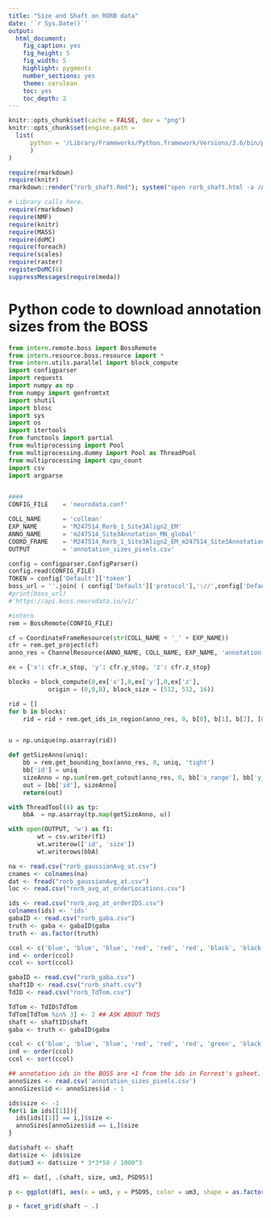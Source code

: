 ```yaml
---
title: "Size and Shaft on RORB data"
date: '`r Sys.Date()`'
output:
  html_document:
    fig_caption: yes
    fig_height: 5
    fig_width: 5
    highlight: pygments
    number_sections: yes
    theme: cerulean
    toc: yes
    toc_depth: 2
---
```

```r
knitr::opts_chunk$set(cache = FALSE, dev = "png")
knitr::opts_chunk$set(engine.path = 
  list( 
      python = '/Library/Frameworks/Python.framework/Versions/3.6/bin/python3'
      )
)
```

```r
require(rmarkdown)
require(knitr)
rmarkdown::render("rorb_shaft.Rmd"); system("open rorb_shaft.html -a /Applications/Chrome.app")
```

```r
# Library calls here.
require(rmarkdown)
require(NMF)
require(knitr)
require(MASS)
require(doMC)
require(foreach)
require(scales)
require(raster)
registerDoMC(6)
suppressMessages(require(meda))
```

# Python code to download annotation sizes from the BOSS 

```python
from intern.remote.boss import BossRemote
from intern.resource.boss.resource import *
from intern.utils.parallel import block_compute
import configparser
import requests
import numpy as np
from numpy import genfromtxt
import shutil
import blosc
import sys
import os
import itertools
from functools import partial
from multiprocessing import Pool
from multiprocessing.dummy import Pool as ThreadPool
from multiprocessing import cpu_count
import csv
import argparse


####
CONFIG_FILE    = 'neurodata.conf'

COLL_NAME      = 'collman' 
EXP_NAME       = 'M247514_Rorb_1_Site3Align2_EM' 
ANNO_NAME      = 'm247514_Site3Annotation_MN_global'
COORD_FRAME    = 'M247514_Rorb_1_Site3Align2_EM_m247514_Site3Annotation_MN_global'
OUTPUT         = 'annotation_sizes_pixels.csv'

config = configparser.ConfigParser()
config.read(CONFIG_FILE)
TOKEN = config['Default']['token']
boss_url = ''.join( ( config['Default']['protocol'],'://',config['Default']['host'],'/v1/' ) )
#print(boss_url)
#'https://api.boss.neurodata.io/v1/'

#intern
rem = BossRemote(CONFIG_FILE)

cf = CoordinateFrameResource(str(COLL_NAME + '_' + EXP_NAME))
cfr = rem.get_project(cf)
anno_res = ChannelResource(ANNO_NAME, COLL_NAME, EXP_NAME, 'annotation', datatype='uint64')

ex = {'x': cfr.x_stop, 'y': cfr.y_stop, 'z': cfr.z_stop}

blocks = block_compute(0,ex['x'],0,ex['y'],0,ex['z'],
           origin = (0,0,0), block_size = (512, 512, 16))

rid = []
for b in blocks:
    rid = rid + rem.get_ids_in_region(anno_res, 0, b[0], b[1], b[2], [0,1])


u = np.unique(np.asarray(rid))

def getSizeAnno(uniq):
    bb = rem.get_bounding_box(anno_res, 0, uniq, 'tight')
    bb['id'] = uniq
    sizeAnno = np.sum(rem.get_cutout(anno_res, 0, bb['x_range'], bb['y_range'], bb['z_range'], id_list = [bb['id']]) == bb['id'])
    out = [bb['id'], sizeAnno]
    return(out)

with ThreadTool(4) as tp:
    bbA  = np.asarray(tp.map(getSizeAnno, u))

with open(OUTPUT, 'w') as f1:
        wt = csv.writer(f1)
        wt.writerow(['id', 'size'])
        wt.writerows(bbA)

```

```r
na <- read.csv("rorb_gaussianAvg_at.csv")
cnames <- colnames(na)
dat <- fread("rorb_gaussianAvg_at.csv")
loc <- read.csv("rorb_avg_at_orderLocations.csv")

ids <- read.csv("rorb_avg_at_orderIDS.csv")
colnames(ids) <- 'ids'
gabaID <- read.csv("rorb_gaba.csv")
truth <- gaba <- gabaID$gaba
truth <- as.factor(truth)

ccol <- c('blue', 'blue', 'blue', 'red', 'red', 'red', 'black', 'black', 'green', 'green', 'black', 'green')
ind <- order(ccol)
ccol <- sort(ccol)

gabaID <- read.csv("rorb_gaba.csv")
shaftID <- read.csv("rorb_shaft.csv")
TdID <- read.csv("rorb_TdTom.csv")

TdTom <- TdID$TdTom
TdTom[TdTom %in% 3] <- 2 ## ASK ABOUT THIS
shaft <- shaftID$shaft
gaba <- truth <- gabaID$gaba

ccol <- c('blue', 'blue', 'blue', 'red', 'red', 'red', 'green', 'black', 'green', 'green', 'black', 'green')
ind <- order(ccol)
ccol <- sort(ccol)

## annotation ids in the BOSS are +1 from the ids in Forrest's gsheet.
annoSizes <- read.csv('annotation_sizes_pixels.csv')
annoSizes$id <- annoSizes$id - 1

ids$size <- -1
for(i in ids[[1]]){
  ids[ids[[1]] == i,]$size <- 
  annoSizes[annoSizes$id == i,]$size
}
```




```r
dat$shaft <- shaft
dat$size <- ids$size
dat$um3 <- dat$size * 3*3*50 / 1000^3

df1 <- dat[, .(shaft, size, um3, PSD95)]

p <- ggplot(df1, aes(x = um3, y = PSD95, color = um3, shape = as.factor(shaft))) + geom_point() + xlab(expression(paste(mu, "m^3"))) # 

p + facet_grid(shaft ~ .)
```







